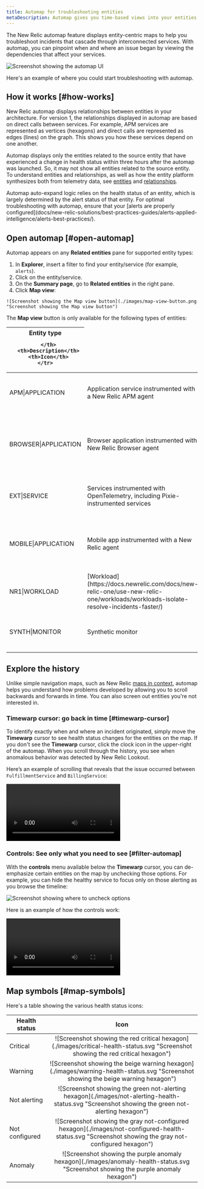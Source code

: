 ```yaml
---
title: Automap for troubleshooting entities
metaDescription: Automap gives you time-based views into your entities.
---
```


The New Relic automap feature displays entity-centric maps to help you troubleshoot incidents that cascade through interconnected services. With automap, you can pinpoint when and where an issue began by viewing the dependencies that affect your services.

![Screenshot showing the automap UI](./images/automaps-overview.png "Screenshot showing the automap UI")

<figcaption>
Here's an example of where you could start troubleshooting with automap.
</figcaption>

## How it works [#how-works]

New Relic automap displays relationships between entities in your architecture. For version 1, the relationships displayed in automap are based on direct calls between services. For example, APM services are represented as vertices (hexagons) and direct calls are represented as edges (lines) on the graph. This shows you how these services depend on one another. 

 Automap displays only the entities related to the source entity that have experienced a change in health status within three hours after the automap was launched. So, it may not show all entities related to the source entity. To understand entities and relationships, as well as how the entity platform synthesizes both from telemetry data, see [entities](https://docs.newrelic.com/docs/new-relic-one/use-new-relic-one/core-concepts/what-entity-new-relic/) and [relationships](https://docs.newrelic.com/docs/apis/nerdgraph/examples/nerdgraph-relationships-api-tutorial/).

<Callout variant="important">
Automap auto-expand logic relies on the health status of an entity, which is largely determined by the alert status of that entity. For optimal troubleshooting with automap, ensure that your [alerts are properly configured](docs/new-relic-solutions/best-practices-guides/alerts-applied-intelligence/alerts-best-practices/).
</Callout>

## Open automap [#open-automap]

Automap appears on any **Related entities** pane for supported entity types:

  1. In **Explorer**, insert a filter to find your entity/service (for example, `alerts`).
  2. Click on the entity/service.
  3. On the **Summary page**, go to **Related entities** in the right pane.
  4. Click **Map view**: 
  
    ![Screenshot showing the Map view button](./images/map-view-button.png "Screenshot showing the Map view button")

The **Map view** button is only available for the following types of entities:

<table>
  <thead>
    <tr>
      <th style={{ width: "200px" }}>Entity type
        
      </th>
      <th>Description</th>
      <th>Icon</th>
    </tr>
  </thead>
    <tbody>
    <tr>
      <td>
        APM|APPLICATION
      </td>
      <td>
        Application service instrumented with a New Relic APM agent
      </td>
      <td style="text-align:center">
        ![Screenshot of application icon](./images/application-icon.svg "Screenshot of application icon")
      </td>
    </tr>
    <tr>
      <td>
        BROWSER|APPLICATION
      </td>
      <td>Browser application instrumented with New Relic Browser agent</td>
      <td style="text-align:center">
        ![Screenshot of browser application icon](./images/browser-application-icon.svg "Screenshot of browser application icon")
      </td>
    </tr>
    <tr>
      <td>
        EXT|SERVICE
      </td>
      <td>
        Services instrumented with OpenTelemetry, including Pixie-instrumented services
      </td>
      <td style="text-align:center">
        ![Screenshot of application icon](./images/application-icon.svg "Screenshot of application icon")
      </td>
    </tr>
    <tr>
      <td>
        MOBILE|APPLICATION
      </td>
      <td>
        Mobile app instrumented with a New Relic agent
      </td>
      <td style="text-align:center">
        ![Screenshot of browser application icon](./images/mobile-application-icon.svg "Screenshot of mobile application icon")
      </td>
    </tr>
    <tr>
      <td>
        NR1|WORKLOAD
      </td>
      <td>
        [Workload](https://docs.newrelic.com/docs/new-relic-one/use-new-relic-one/workloads/workloads-isolate-resolve-incidents-faster/)
      </td>
      <td style="text-align:center">
        ![Screenshot of workload icon](./images/workload-icon.svg "Screenshot of workload icon")
      </td>
    </tr>
    <tr>
      <td>
        SYNTH|MONITOR
      </td>
      <td>
        Synthetic monitor
      </td>
      <td style="text-align:center">
        ![Screenshot of synthetic icon](./images/synthetic-icon.svg "Screenshot of synthetic icon")
      </td>
    </tr>
    </tbody>
</table>

## Explore the history

Unlike simple navigation maps, such as New Relic [maps in context](https://docs.newrelic.com/docs/new-relic-one/use-new-relic-one/ui-data/maps-in-context/), automap helps you understand how problems developed by allowing you to scroll backwards and forwards in time. You can also screen out entities you're not interested in.

### Timewarp cursor: go back in time [#timewarp-cursor]

To identify exactly when and where an incident originated, simply move the **Timewarp** cursor to see health status changes for the entities on the map. If you don't see the **Timewarp** cursor, click the clock icon in the upper-right of the automap. When you scroll through the history, you see when anomalous behavior was detected by New Relic Lookout.

Here’s an example of scrolling that reveals that the issue occurred between `FulfillmentService` and `BillingService`:

<Video
  type="wistia"
  id="xqj83ghoog"
/>

### Controls: See only what you need to see [#filter-automap]

With the **controls** menu available below the **Timewarp** cursor, you can de-emphasize certain entities on the map by unchecking those options. For example, you can hide the healthy service to focus only on those alerting as you browse the timeline:

![Screenshot showing where to uncheck options](./images/layer-control-check-boxes.png "Screenshot showing where to uncheck options")

Here is an example of how the controls work:

<Video
  type="wistia"
  id="e15c99hsr2"
/>

## Map symbols [#map-symbols]

Here's a table showing the various health status icons:

<table>
  <thead>
    <tr>
      <th style={{ width: "200px" }}>
        Health status
      </th>
      <th style="text-align:center">
        Icon
      </th>
    </tr>
  </thead>
    <tbody>
    <tr>
      <td>
        Critical
      </td>
      <td style="text-align:center">
        ![Screenshot showing the red critical hexagon](./images/critical-health-status.svg "Screenshot showing the red critical hexagon")
      </td>
    </tr>
    <tr>
      <td>
        Warning
      </td>
      <td style="text-align:center">
        ![Screenshot showing the beige warning hexagon](./images/warning-health-status.svg "Screenshot showing the beige warning hexagon")
      </td>
    </tr>
    <tr>
      <td>
        Not alerting
      </td>
      <td style="text-align:center">
        ![Screenshot showing the green not-alerting hexagon](./images/not-alerting-health-status.svg "Screenshot showing the green not-alerting hexagon")
      </td>
    </tr>
    <tr>
      <td>
        Not configured
      </td>
      <td style="text-align:center">
       ![Screenshot showing the gray not-configured hexagon](./images/not-configured-health-status.svg "Screenshot showing the gray not-configured hexagon")
      </td>
    </tr>
    <tr>
      <td>
        Anomaly
      </td>
      <td style="text-align:center">
       ![Screenshot showing the purple anomaly hexagon](./images/anomaly-health-status.svg "Screenshot showing the purple anomaly hexagon")
      </td>
    </tr>
  </tbody>
</table>